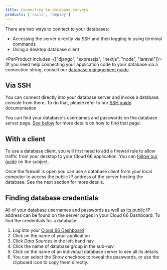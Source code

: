 ```yaml
---
title: Connecting to database servers
products: ['rails', 'deploy']
---
```


There are two ways to connect to your databases:

* Accessing the server directly via SSH and then logging in using terminal commands
* Using a desktop database client

<PerProduct includes={["django", "expressjs", "nextjs", "node", "laravel"]}>
(If you need help connecting your application code to your database via a connection string, consult our [database management guide](/:product/:version?/databases/database-management).
</PerProduct>

## Via SSH

You can connect directly into your database server and invoke a database console from there. To do that, please refer to our [SSH guide](/:product/:version?/servers/ssh-to-server) documentation.

You can find your database's usernames and passwords on the database server page. [See below](#finding-database-credentials) for more details on how to find that page.

## With a client

To use a database client, you will first need to add a firewall rule to allow traffic from your desktop to your Cloud 66 application. You can [follow our guide](/:product/:version?/security/firewall-rule) on the subject.

Once the firewall is open you can use a database client from your local computer to access the public IP address of the server hosting the database. See the next section for more details.

## Finding database credentials

All of your database usernames and passwords as well as its public IP address can be found on the server pages in your Cloud 66 Dashboard. To find the credentials for a database:

1. Log into your [Cloud 66 Dashboard](https://app.cloud66.com/)
2. Click on the name of your application
3. Click *Data Sources* in the left-hand nav
4. Click the name of database group in the sub-nav
5. Click on the name of an individual database server to see all its details
6. You can select the *Show* checkbox to reveal the passwords, or use the clipboard icon to copy them directly.
